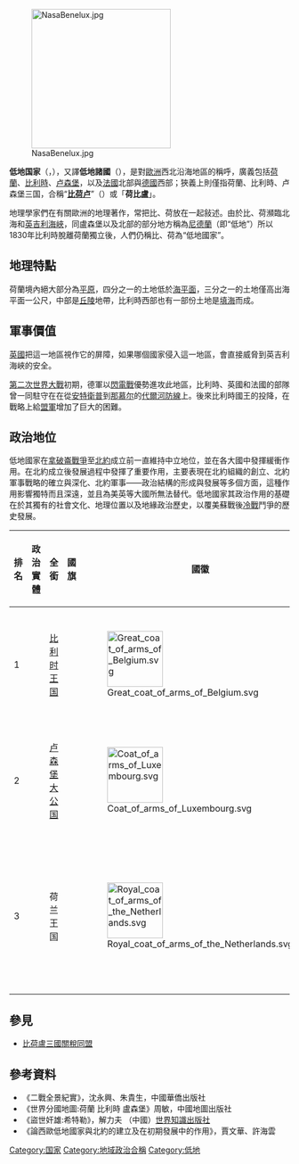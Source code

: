 {{Multiple issues|
{{no footnotes|time=2019-07-31T00:52:10+00:00}}
{{Citation style|time=2020-11-04T11:19:01+00:00}}
}}
{{noteTA
|T=zh-hans:低地国家; zh-hant:低地國家; zh-tw:低地國;
|1=zh-hans:低地国家; zh-hant:低地國家; zh-tw:低地國;
}}
[[File:NasaBenelux.jpg|250px]]

'''低地国家'''（{{lang-nl|de Nederlanden}}，{{lang-fr|les Pays-Bas}}），又譯'''低地諸國'''（{{lang-en|Low Countries}}），是對[[歐洲|歐洲]]西北沿海地區的稱呼，廣義包括[[荷蘭|荷蘭]]、[[比利時|比利時]]、[[卢森堡|卢森堡]]，以及[[法國|法國]]北部與[[德國|德國]]西部；狹義上則僅指荷蘭、比利時、卢森堡三国，合稱“'''[[比荷卢经济联盟|比荷卢]]'''”（{{lang|nl|''Benelux''}}）或「'''荷比盧'''」。

地理學家們在有關歐洲的地理著作，常把比、荷放在一起敍述。由於比、荷瀕臨北海和[[英吉利海峽|英吉利海峽]]，同盧森堡以及北部的部分地方稱為[[尼德蘭|尼德蘭]]（即“低地”）所以1830年比利時脫離荷蘭獨立後，人們仍稱比、荷為“低地國家”。

== 地理特點 ==
荷蘭境內絕大部分為[[平原|平原]]，四分之一的土地低於[[海平面|海平面]]，三分之一的土地僅高出海平面一公尺，中部是[[丘陵|丘陵]]地帶，比利時西部也有一部份土地是[[填海|填海]]而成。

== 軍事價值 ==
[[英國|英國]]把這一地區視作它的屏障，如果哪個國家侵入這一地區，會直接威脅到英吉利海峽的安全。

[[第二次世界大戰|第二次世界大戰]]初期，德軍以[[閃電戰|閃電戰]]優勢進攻此地區，比利時、英國和法國的部隊曾一同駐守在在從[[安特衛普|安特衛普]]到[[那慕尔|那慕尔]]的[[代爾河防線|代爾河防線]]上。後來比利時國王的投降，在戰略上給[[盟軍|盟軍]]增加了巨大的困難。

== 政治地位 ==
低地國家在[[拿破崙戰爭|拿破崙戰爭]]至[[北約|北約]]成立前一直維持中立地位，並在各大國中發揮緩衝作用。在北約成立後發展過程中發揮了重要作用，主要表現在北約組織的創立、北約軍事戰略的確立與深化、北約軍事——政治結構的形成與發展等多個方面，這種作用影響獨特而且深遠，並且為美英等大國所無法替代。低地國家其政治作用的基礎在於其獨有的社會文化、地理位置以及地緣政治歷史，以覆美蘇戰後[[冷戰|冷戰]]鬥爭的歷史發展。
{| class="wikitable sortable"
! 排名 !! 政治實體 !! 全銜 !!class=unsortable| 國旗 !!國徽 !! 人口{{efn|人口數據以截止到2015年年中的各國官方統計數據為準，參見[[國家人口列表|國家人口列表]]。}}   
! 官方語言 !! 首都 !! 國家其他官方語言 !! 政治體制 !! 國家元首!!政府首腦  !! 國會!! 地圖
|-
| 1 || {{flag|Belgium}} || [[比利时王国|比利时王国]] || {{flagicon|Belgium|size=100px}}||[[File:Great_coat_of_arms_of_Belgium.svg|100px]] ||align=right|11,568,000
| [[法語|法語]]、[[荷蘭語|荷兰语]]|| [[布魯塞爾|布魯塞爾]]||[[德語|德語]]（[[低地德語|低地德語]]）||[[君主立憲制|君主立憲制]]|| [[比利時國王|比利時國王]]|| [[比利時首相|比利時首相]]|| [[比利時議會|比利時議會]] || [[File:Belgium_in_its_region.svg|150px]]
|-
| 2 || {{flag|Luxembourg}} || [[卢森堡大公国|卢森堡大公国]] || {{flagicon|Luxembourg|size=100px}} ||[[File:Coat_of_arms_of_Luxembourg.svg|100px]]||align=right|524,853
|[[盧森堡語|盧森堡語]]||[[盧森堡市|盧森堡市]]|| [[法語|法語]]、[[德語|德語]] ||[[君主立憲制|君主立憲制]]|| [[盧森堡大公|盧森堡大公]]|| [[盧森堡首相|盧森堡首相]]|| [[盧森堡議會|盧森堡議會]]||[[File:Luxembourg_in_its_region.svg|150px]] 
|-
| 3 || {{flag|Netherlands}} || 荷兰王国 ||{{flagicon|Netherlands|size=100px}} ||[[File:Royal_coat_of_arms_of_the_Netherlands.svg|100px]]||align=right|17,291,000
| [[荷蘭語|荷蘭語]] || [[阿姆斯特丹|阿姆斯特丹]] || [[弗里斯兰语|弗里斯兰語]]||[[君主立憲制|君主立憲制]]<br>[[議會民主制|議會民主制]]|| [[荷蘭國王|荷蘭國王]] || [[荷蘭首相|荷蘭首相]]|| [[荷蘭議會|荷蘭議會]]||[[File:Netherlands_in_its_region.svg|150px]] 
|}

== 參見 == 
* [[比荷盧三國關稅同盟|比荷盧三國關稅同盟]]

== 參考資料 ==
*《二戰全景紀實》，沈永興、朱貴生，中國華僑出版社
*《世界分國地圖:荷蘭 比利時 盧森堡》周敏，中國地圖出版社
*《盜世奸雄:希特勒》，解力夫 （中國）[[世界知識出版社|世界知識出版社]]
*《論西歐低地國家與北約的建立及在初期發展中的作用》，賈文華、許海雲
{{notelist}}
[[Category:国家|Category:国家]]
[[Category:地域政治合稱|Category:地域政治合稱]]
[[Category:低地|Category:低地]]